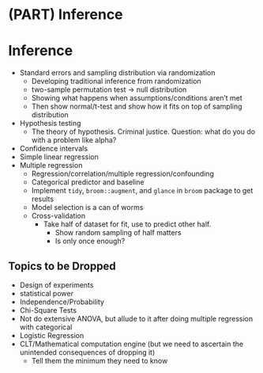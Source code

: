 # (PART) Inference {-} 

# Inference {#infer}

+ Standard errors and sampling distribution via randomization
    + Developing traditional inference from randomization
    + two-sample permutation test -> null distribution  
    + Showing what happens when assumptions/conditions aren’t met
    + Then show normal/t-test and show how it fits on top of sampling distribution
+ Hypothesis testing
    + The theory of hypothesis. Criminal justice. Question: what do you do with a problem like alpha?
+ Confidence intervals
+ Simple linear regression
+ Multiple regression
    + Regression/correlation/multiple regression/confounding
    + Categorical predictor and baseline 
    + Implement `tidy`, `broom::augment`, and `glance` in `broom` package to get results
    + Model selection is a can of worms 
    + Cross-validation
        + Take half of dataset for fit, use to predict other half.
            + Show random sampling of half matters
            + Is only once enough?


## Topics to be Dropped

* Design of experiments
* statistical power
* Independence/Probability
* Chi-Square Tests
* Not do extensive ANOVA, but allude to it after doing multiple regression with categorical
* Logistic Regression
* CLT/Mathematical computation engine (but we need to ascertain the unintended consequences of dropping it)
    + Tell them the minimum they need to know